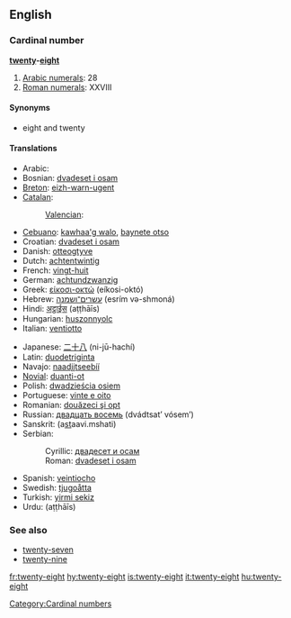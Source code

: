 ==English==

===Cardinal number===
'''[[twenty]]-[[eight]]'''

# [[w:Arabic numerals|Arabic numerals]]: 28
# [[w:Roman numerals|Roman numerals]]: XXVIII

====Synonyms====
* eight and twenty

====Translations====
{{trans-top|number}}
* Arabic: {{Arab|[[ثمانية وعشرين]]}} {{unicode|(θamánya w-ʕišrīn)}}
* Bosnian: [[dvadeset i osam]]
* [[Breton]]: [[eizh-warn-ugent]]
* [[Catalan]]: {{t|ca|vint-i-vuit}}
*: [[Valencian]]: {{t|ca|vint-i-huit}}
* [[Cebuano]]: [[kawhaa'g walo]], [[baynete otso]]
* Croatian: [[dvadeset i osam]]
* Danish: [[otteogtyve]]
* Dutch: [[achtentwintig]]
* French: [[vingt-huit]] {{m}}
* German: [[achtundzwanzig]]
* Greek: [[είκοσι-οκτώ]] (eíkosi-októ)
* Hebrew: [[עשרים־ושמנה]] (esrím və-shmoná)
* Hindi: [[अट्ठाईस]] (aṭṭhāīs)
* Hungarian: [[huszonnyolc]]
* Italian: [[ventiotto]]
{{trans-mid}}
* Japanese: [[二十八]] (ni-jū-hachí)
* Latin: [[duodetriginta]]
* Navajo: [[naadįįtseebíí]]
* [[Novial]]: [[duanti-ot]]
* Polish: [[dwadzieścia osiem]]
* Portuguese: [[vinte e oito]] {{m}}
* Romanian: [[douăzeci şi opt]]
* Russian: [[двадцать восемь]] (dvádtsat’ vósem’)
* Sanskrit: (a<u>st</u>aavi.mshati)
* Serbian:
*: Cyrillic: [[двадесет и осам]]
*: Roman: [[dvadeset i osam]]
* Spanish: [[veintiocho]]
* Swedish: [[tjugoåtta]]
* Turkish: [[yirmi sekiz]]
* Urdu: {{ur-Arab|[[اٹھائیس]]}} (aṭṭhāīs)
{{trans-bottom}}

===See also===
* [[twenty-seven]]
* [[twenty-nine]]

[[Category:Cardinal numbers]]

[[fr:twenty-eight]]
[[hy:twenty-eight]]
[[is:twenty-eight]]
[[it:twenty-eight]]
[[hu:twenty-eight]]